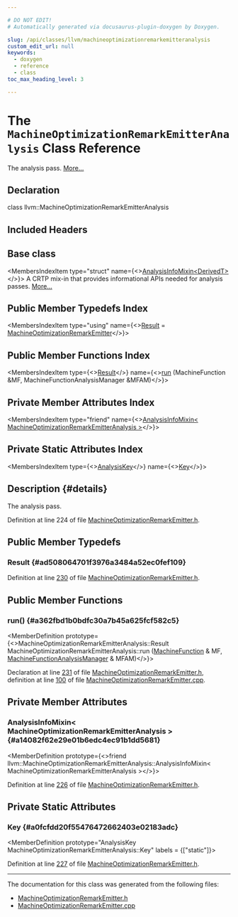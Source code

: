 ```yaml
---

# DO NOT EDIT!
# Automatically generated via docusaurus-plugin-doxygen by Doxygen.

slug: /api/classes/llvm/machineoptimizationremarkemitteranalysis
custom_edit_url: null
keywords:
  - doxygen
  - reference
  - class
toc_max_heading_level: 3

---
```





# The `MachineOptimizationRemarkEmitterAnalysis` Class Reference

<DoxygenPage pluginConfig={pluginConfig}>

The analysis pass. <a href="#details">More...</a>

## Declaration

<CodeBlock>class llvm::MachineOptimizationRemarkEmitterAnalysis</CodeBlock>

## Included Headers

<IncludesList>
<IncludesListItem
  filePath="llvm/CodeGen/MachineOptimizationRemarkEmitter.h"
  permalink="/docs/api/files/include/include/llvm/include/llvm/codegen/machineoptimizationremarkemitter-h"
  isLocal="true" />
</IncludesList>

## Base class

<MembersIndex>

<MembersIndexItem
  type="struct"
  name={<><a href="/docs/api/structs/llvm/analysisinfomixin">AnalysisInfoMixin&lt;DerivedT&gt;</a></>}>
A CRTP mix-in that provides informational APIs needed for analysis passes. <a href="/docs/api/structs/llvm/analysisinfomixin/#details">More...</a>
</MembersIndexItem>

</MembersIndex>

## Public Member Typedefs Index

<MembersIndex>

<MembersIndexItem
  type="using"
  name={<><a href="#ad508064701f3976a3484a52ec0fef109">Result</a> = <a href="/docs/api/classes/llvm/machineoptimizationremarkemitter">MachineOptimizationRemarkEmitter</a></>}>
</MembersIndexItem>

</MembersIndex>

## Public Member Functions Index

<MembersIndex>

<MembersIndexItem
  type={<><a href="#ad508064701f3976a3484a52ec0fef109">Result</a></>}
  name={<><a href="#a362fbd1b0bdfc30a7b45a625fcf582c5">run</a> (MachineFunction &amp;MF, MachineFunctionAnalysisManager &amp;MFAM)</>}>
</MembersIndexItem>

</MembersIndex>

## Private Member Attributes Index

<MembersIndex>

<MembersIndexItem
  type="friend"
  name={<><a href="#a14082f62e29e01b6edc4ec91b1dd5681">AnalysisInfoMixin&lt; MachineOptimizationRemarkEmitterAnalysis &gt;</a></>}>
</MembersIndexItem>

</MembersIndex>

## Private Static Attributes Index

<MembersIndex>

<MembersIndexItem
  type={<><a href="/docs/api/structs/llvm/analysiskey">AnalysisKey</a></>}
  name={<><a href="#a0fcfdd20f55476472662403e02183adc">Key</a></>}>
</MembersIndexItem>

</MembersIndex>

## Description {#details}

The analysis pass.

Definition at line 224 of file <a href="/docs/api/files/include/include/llvm/include/llvm/codegen/machineoptimizationremarkemitter-h">MachineOptimizationRemarkEmitter.h</a>.

<SectionDefinition>

## Public Member Typedefs

### Result {#ad508064701f3976a3484a52ec0fef109}

<MemberDefinition
  prototype="using llvm::MachineOptimizationRemarkEmitterAnalysis::Result =  MachineOptimizationRemarkEmitter">

Definition at line <a href="/docs/api/files/include/include/llvm/include/llvm/codegen/machineoptimizationremarkemitter-h/#l00230">230</a> of file <a href="/docs/api/files/include/include/llvm/include/llvm/codegen/machineoptimizationremarkemitter-h">MachineOptimizationRemarkEmitter.h</a>.
</MemberDefinition>

</SectionDefinition>

<SectionDefinition>

## Public Member Functions

### run() {#a362fbd1b0bdfc30a7b45a625fcf582c5}

<MemberDefinition
  prototype={<>MachineOptimizationRemarkEmitterAnalysis::Result MachineOptimizationRemarkEmitterAnalysis::run (<a href="/docs/api/classes/llvm/machinefunction">MachineFunction</a> &amp; MF, <a href="/docs/api/namespaces/llvm/#a064825a8817522ca733ac413a7122d36">MachineFunctionAnalysisManager</a> &amp; MFAM)</>}>

Declaration at line <a href="/docs/api/files/include/include/llvm/include/llvm/codegen/machineoptimizationremarkemitter-h/#l00231">231</a> of file <a href="/docs/api/files/include/include/llvm/include/llvm/codegen/machineoptimizationremarkemitter-h">MachineOptimizationRemarkEmitter.h</a>, definition at line <a href="/docs/api/files/lib/lib/codegen/machineoptimizationremarkemitter-cpp/#l00100">100</a> of file <a href="/docs/api/files/lib/lib/codegen/machineoptimizationremarkemitter-cpp">MachineOptimizationRemarkEmitter.cpp</a>.
</MemberDefinition>

</SectionDefinition>

<SectionDefinition>

## Private Member Attributes

### AnalysisInfoMixin&lt; MachineOptimizationRemarkEmitterAnalysis &gt; {#a14082f62e29e01b6edc4ec91b1dd5681}

<MemberDefinition
  prototype={<>friend llvm::MachineOptimizationRemarkEmitterAnalysis::AnalysisInfoMixin&lt; MachineOptimizationRemarkEmitterAnalysis &gt;</>}>

Definition at line <a href="/docs/api/files/include/include/llvm/include/llvm/codegen/machineoptimizationremarkemitter-h/#l00226">226</a> of file <a href="/docs/api/files/include/include/llvm/include/llvm/codegen/machineoptimizationremarkemitter-h">MachineOptimizationRemarkEmitter.h</a>.
</MemberDefinition>

</SectionDefinition>

<SectionDefinition>

## Private Static Attributes

### Key {#a0fcfdd20f55476472662403e02183adc}

<MemberDefinition
  prototype="AnalysisKey MachineOptimizationRemarkEmitterAnalysis::Key"
  labels = {["static"]}>

Definition at line <a href="/docs/api/files/include/include/llvm/include/llvm/codegen/machineoptimizationremarkemitter-h/#l00227">227</a> of file <a href="/docs/api/files/include/include/llvm/include/llvm/codegen/machineoptimizationremarkemitter-h">MachineOptimizationRemarkEmitter.h</a>.
</MemberDefinition>

</SectionDefinition>

<hr/>

The documentation for this class was generated from the following files:

<ul>
<li><a href="/docs/api/files/include/include/llvm/include/llvm/codegen/machineoptimizationremarkemitter-h">MachineOptimizationRemarkEmitter.h</a></li>
<li><a href="/docs/api/files/lib/lib/codegen/machineoptimizationremarkemitter-cpp">MachineOptimizationRemarkEmitter.cpp</a></li>
</ul>

</DoxygenPage>
